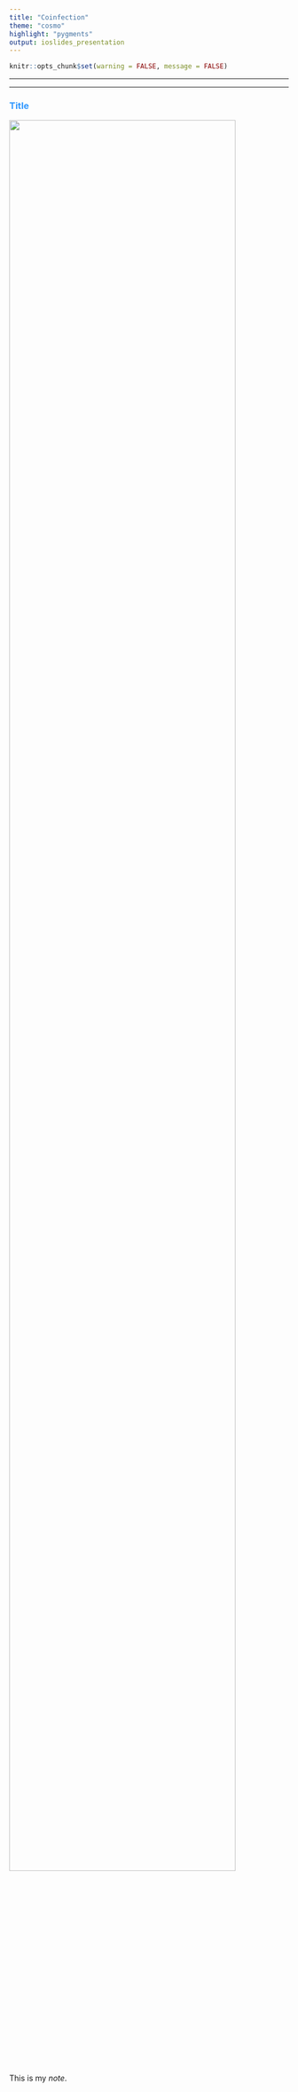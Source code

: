 ```yaml
---
title: "Coinfection"
theme: "cosmo"
highlight: "pygments"
output: ioslides_presentation
---
```


<style type="text/css">
.main-container {
  max-width: 800px;
  margin-left: auto;
  margin-right: auto;
}
h2 { 
 color: #3399ff;		
}
h3 { 
 color: #3399ff;		
}
</style>

```r
knitr::opts_chunk$set(warning = FALSE, message = FALSE) 
```
---



<!-- (within host competition, pederson's work, priority effects, altered susceptibility, competition changing outcomes for host, )  week 11 from Park 2019 --> 
 



---

### Title


![](figs/parasites.jpg){width="90%"}




<div class="notes">
This is my *note*.

</div>




